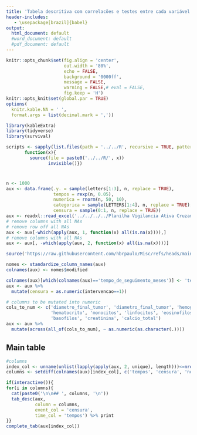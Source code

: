 ```yaml
---
title: 'Tabela descritiva com correlacões e testes entre cada variável e os `tempos de falha`'
header-includes:
   - \usepackage[brazil]{babel}
output:
  html_document: default
  #word_document: default
  #pdf_document: default
---
```


```r
knitr::opts_chunk$set(fig.align = 'center',
                      out.width = '80%',
                      echo = FALSE,
                      background = '0000ff',
                      message = FALSE,
                      warning = FALSE,# eval = FALSE,
                      fig.keep = 'H')
knitr::opts_knit$set(global.par = TRUE)
options(
  knitr.kable.NA = ' ',
  format.args = list(decimal.mark = ','))

```

```r
library(kableExtra)
library(tidyverse)
library(survival)

scripts <- sapply(list.files(path = '../../R', recursive = TRUE, pattern = "*.R$"),
       function(x){
         source(file = paste0('../../R/', x))
                invisible()})
```

# 

<!-- Sugestões do do Prof Reinaldo -->
<!-- 1. Adicionar análise sem censura de tempo médio,etc -->
<!--    1.1 Adicionar percentual de censura -->

```r
n <- 1000
aux <- data.frame(.y. = sample(letters[1:3], n, replace = TRUE),
                  tempos = rexp(n, 0.05),
                  numerica = rnorm(n, 50, 10),
                  categorica = sample(LETTERS[1:4], n, replace = TRUE),
                  censura = sample(0:1, n, replace = TRUE))
aux <- readxl::read_excel('../../../../Planilha Vigilancia Ativa Cruzamento- Atualizado 10.10.24-2.xlsx', skip = 10)
# remove columns with all NAs
# remove row off all NAs
aux <- aux[-which(apply(aux, 1, function(x) all(is.na(x)))),]
# remove columns with all NAs
aux <- aux[, -which(apply(aux, 2, function(x) all(is.na(x))))]

source('https://raw.githubusercontent.com/hbrpaulo/Misc/refs/heads/main/prettyNames.R')

nomes <- standardize_column_names(aux)
colnames(aux) <- nomes$modified

colnames(aux)[which(colnames(aux)=='tempo_de_seguimento_meses')] <- 'tempos'
aux <- aux %>% 
  mutate(censura = as.numeric(intervencao==1))

# columns to be mutated into numeric
cols_to_num <- c('diametro_final_tumor', 'diametro_final_tumor', 'hemoglobina',
                 'hematocrito', 'monocitos', 'linfocitos', 'eosinofilos',
                 'basofilos', 'creatinina', 'calcio_total')
aux <- aux %>% 
  mutate(across(all_of(cols_to_num), ~ as.numeric(as.character(.))))
```

## Main table

```r
#columns
index_col <- unname(unlist(lapply(apply(aux, 2, unique), length)))<=nrow(aux)*0.8
columns <- setdiff(colnames(aux)[index_col], c('tempos', 'censura', 'nome'))

if(interactive()){
for(i in columns){
  cat(paste0('\n\n## ', columns, '\n'))
  tab_desc(aux,
           column = columns,
           event_col = 'censura', 
           time_col = 'tempos') %>% print
}}
complete_tab(aux[index_col])
```

